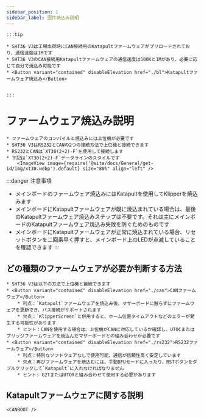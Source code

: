 ```yaml
---
sidebar_position: 1
sidebar_label: 固件焼込み説明
---
```



    :::tip

    * SHT36 V3は工場出荷時にCAN接続用のKatapultファームウェアがプリロードされており、通信速度は1Mです
    * SHT36 V3のCAN接続用Katapultファームウェアの通信速度は500Kと1Mがあり、必要に応じて自分で焼込み可能です
    * <Button variant="contained" disableElevation href="./bl">Katapultファームウェア焼込み</Button>


    :::

# ファームウェア焼込み説明
    
    * ファームウェアのコンパイルと焼込みには上位機が必要です
    * SHT36 V3はRS232とCANの2つの接続方法で上位機と接続できます
    * RS232とCANは`XT30(2+2)-F`を使用して接続します
    * 下記は`XT30(2+2)-F`データラインのスタイルです
        <ImageView image={require('@site/docs/General/get-id/img/xt30.webp').default} size="80%" align="left" />

:::danger 注意事項
* メインボードのファームウェア焼込みにはKatapultを使用してKlipperを焼込みます
* メインボードにKatapultファームウェアが既に焼込まれている場合は、最後のKatapultファームウェア焼込みステップは不要です。それは主にメインボードのKatapultファームウェア焼込み失敗を防ぐためのものです
* メインボードにKatapultファームウェアが正常に焼込まれている場合、リセットボタンを二回素早く押すと、メインボード上のLEDが点滅していることを確認できます
:::

## どの種類のファームウェアが必要か判断する方法

    * SHT36 V3は以下の方法で上位機と接続できます
    * <Button variant="contained" disableElevation href="./can">CANファームウェア</Button>
        * 利点：`Katapult`ファームウェアを焼込み後、マザーボードに触らずにファームウェアを更新でき、バス接続がサポートされます
        * 欠点：`KlipperScreen`と併用すると、ホーム位置タイムアウトなどのエラーが発生する可能性があります
        * ヒント：CANを使用する場合は、上位機がCANに対応しているか確認し、UTOCまたはブリッジファームウェアを焼込んだマザーボードとの組み合わせが必要です
    * <Button variant="contained" disableElevation href="./rs232">RS232ファームウェア</Button>
        * 利点：特別なソフトウェアなしで使用可能、通信が信頼性高く安定しています
        * 欠点：再びファームウェアを焼込むには、手動DFUモードに入ったり、RSTボタンをダブルクリックして`Katapult`に入れなければなりません
        * ヒント: G2TまたはUTORと組み合わせて使用する必要があります

## Katapultファームウェアに関する説明

    <CANBOOT />
